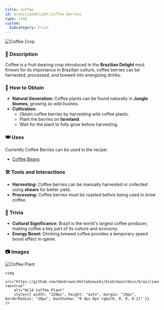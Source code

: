 ```yaml
---
title: Coffee
id: braziliandelight:coffee_berries
type: item
custom:
  Subcategory: Fruit
---
```


<img src="https://github.com/danbrown/deltaboxwiki/blob/main/docs/braziliandelight/.assets/images/brazilliandelight/crops/coffe_crop.png?raw=true" alt="Coffee Crop"/>

### 📜 Description
Coffee is a fruit-bearing crop introduced in the **Brazilian Delight** mod. Known for its importance in Brazilian culture, coffee berries can be harvested, processed, and brewed into energizing drinks.

### 🌾 How to Obtain
- **Natural Generation:** Coffee plants can be found naturally in **Jungle biomes**, growing as wild bushes.
- **Cultivation:**
  - Obtain coffee berries by harvesting wild coffee plants.
  - Plant the berries on **farmland**.
  - Wait for the plant to fully grow before harvesting.

### 🍽️ Uses
Currently Coffee Berries can be used in the recipe:
- [Coffee Beans](https://moddedmc.wiki/en/project/braziliandelight/docs/recipes/coffee)

### 🛠️ Tools and Interactions
- **Harvesting:** Coffee berries can be manually harvested or collected using **shears** for better yield.
- **Processing:** Coffee berries must be roasted before being used to brew coffee.

### 📌 Trivia
- **Cultural Significance:** Brazil is the world's largest coffee producer, making coffee a key part of its culture and economy.
- **Energy Boost:** Drinking brewed coffee provides a temporary speed boost effect in-game.

### 📷 Images

<div style={{ display: "flex", flexWrap: "wrap", justifyContent: "center" }}>
    <img 
        src="https://github.com/danbrown/deltaboxwiki/blob/main/docs/braziliandelight/.assets/images/brazilliandelight/crops/nature/coffee_nature.png?raw=true"
        alt="Coffee Plant"
        style={{ width: "320px", height: "auto", margin: "10px", borderRadius: "10px", boxShadow: "0 4px 8px rgba(0, 0, 0, 0.2)" }} 
    />
    
    <img 
        src="https://github.com/danbrown/deltaboxwiki/blob/main/docs/braziliandelight/.assets/images/brazilliandelight/crops/nature/wild_coffee_nature.png?raw=true"
        alt="Wild Coffee Plant"
        style={{ width: "320px", height: "auto", margin: "10px", borderRadius: "10px", boxShadow: "0 4px 8px rgba(0, 0, 0, 0.2)" }} 
    />
</div>